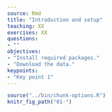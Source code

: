 ```yaml
---
source: Rmd
title: "Introduction and setup"
teaching: XX
exercises: XX
questions:
- ""
objectives:
- "Install required packages."
- "Download the data."
keypoints:
- "Key point 1"
---
```


```r
source("../bin/chunk-options.R")
knitr_fig_path("01-")
```
